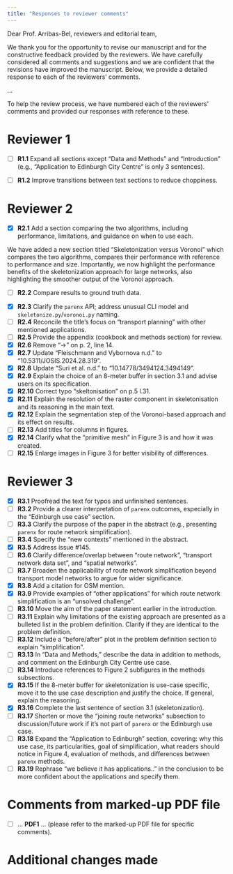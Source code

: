 ```yaml
---
title: "Responses to reviewer comments"
---
```


Dear Prof. Arribas-Bel, reviewers and editorial team,

We thank you for the opportunity to revise our manuscript and for the constructive feedback provided by the reviewers. We have carefully considered all comments and suggestions and we are confident that the revisions have improved the manuscript. Below, we provide a detailed response to each of the reviewers' comments.

...

To help the review process, we have numbered each of the reviewers' comments and provided our responses with reference to these.

# Reviewer 1

- [ ] **R1.1** Expand all sections except "Data and Methods" and "Introduction" (e.g., "Application to Edinburgh City Centre" is only 3 sentences).

<!-- TODO: Check over the sections (RL) -->

- [ ] **R1.2** Improve transitions between text sections to reduce choppiness.

# Reviewer 2

- [x] **R2.1** Add a section comparing the two algorithms, including performance, limitations, and guidance on when to use each.

We have added a new section titled "Skeletonization versus Voronoi" which compares the two algorithms, compares their performance with reference to performance and size.
Importantly, we now highlight the performance benefits of the skeletonization approach for large networks, also highlighting the smoother output of the Voronoi approach.

- [ ] **R2.2** Compare results to ground truth data.

<!-- TODO:
We compared the outputs of our simplification methods against an independent and authoritative source of road network data, Ordnance Survey's OpenRoads data product. -->


- [x] **R2.3** Clarify the `parenx` API; address unusual CLI model and `skeletonize.py`/`voronoi.py` naming.
- [ ] **R2.4** Reconcile the title's focus on "transport planning" with other mentioned applications.
- [ ] **R2.5** Provide the appendix (cookbook and methods section) for review.
- [x] **R2.6** Remove "->" on p. 2, line 14.
- [x] **R2.7** Update "Fleischmann and Vybornova n.d." to "10.5311/JOSIS.2024.28.319".
- [x] **R2.8** Update "Suri et al. n.d." to "10.14778/3494124.3494149".
- [x] **R2.9** Explain the choice of an 8-meter buffer in section 3.1 and advise users on its specification.
- [x] **R2.10** Correct typo "skeltonisation" on p.5 l.31.
- [x] **R2.11** Explain the resolution of the raster component in skeletonisation and its reasoning in the main text.
- [x] **R2.12** Explain the segmentation step of the Voronoi-based approach and its effect on results.
- [ ] **R2.13** Add titles for columns in figures.
- [x] **R2.14** Clarify what the "primitive mesh" in Figure 3 is and how it was created.
- [ ] **R2.15** Enlarge images in Figure 3 for better visibility of differences.

# Reviewer 3

- [x] **R3.1** Proofread the text for typos and unfinished sentences.
- [ ] **R3.2** Provide a clearer interpretation of `parenx` outcomes, especially in the "Edinburgh use case" section.
- [ ] **R3.3** Clarify the purpose of the paper in the abstract (e.g., presenting `parenx` for route network simplification).
- [ ] **R3.4** Specify the "new contexts" mentioned in the abstract.
- [x] **R3.5** Address issue #145.
- [ ] **R3.6** Clarify difference/overlap between "route network", "transport network data set", and "spatial networks".
- [ ] **R3.7** Broaden the applicability of route network simplification beyond transport model networks to argue for wider significance.
- [x] **R3.8** Add a citation for OSM mention.
- [x] **R3.9** Provide examples of "other applications" for which route network simplification is an "unsolved challenge".
- [ ] **R3.10** Move the aim of the paper statement earlier in the introduction.
- [ ] **R3.11** Explain why limitations of the existing approach are presented as a bulleted list in the problem definition. Clarify if they are identical to the problem definition.
- [ ] **R3.12** Include a "before/after" plot in the problem definition section to explain "simplification".
- [ ] **R3.13** In "Data and Methods," describe the data in addition to methods, and comment on the Edinburgh City Centre use case.
- [ ] **R3.14** Introduce references to Figure 2 subfigures in the methods subsections.
- [x] **R3.15** If the 8-meter buffer for skeletonization is use-case specific, move it to the use case description and justify the choice. If general, explain the reasoning.
- [x] **R3.16** Complete the last sentence of section 3.1 (skeletonization).
- [ ] **R3.17** Shorten or move the "joining route networks" subsection to discussion/future work if it's not part of `parenx` or the Edinburgh use case.
- [ ] **R3.18** Expand the "Application to Edinburgh" section, covering: why this use case, its particularities, goal of simplification, what readers should notice in Figure 4, evaluation of methods, and differences between `parenx` methods.
- [ ] **R3.19** Rephrase "we believe it has applications.." in the conclusion to be more confident about the applications and specify them.

# Comments from marked-up PDF file

- [ ] ... **PDF1** ... (please refer to the marked-up PDF file for specific comments).


# Additional changes made

